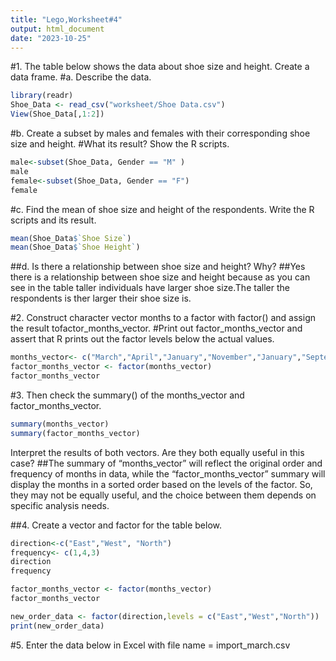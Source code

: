 ---
title: "Lego,Worksheet#4"
output: html_document
date: "2023-10-25"
---
#1. The table below shows the data about shoe size and height. Create a data frame.
#a. Describe the data.
```{r}
library(readr)
Shoe_Data <- read_csv("worksheet/Shoe Data.csv")
View(Shoe_Data[,1:2])
```
#b. Create a subset by males and females with their corresponding shoe size and height.
#What its result? Show the R scripts.
```{r}
male<-subset(Shoe_Data, Gender == "M" )
male
female<-subset(Shoe_Data, Gender == "F")
female

```
#c. Find the mean of shoe size and height of the respondents. Write the R scripts and its result.
```{r}
mean(Shoe_Data$`Shoe Size`)
mean(Shoe_Data$`Shoe Height`)
```
##d. Is there a relationship between shoe size and height? Why?
##Yes there is a relationship between shoe size and height because as you can see in the table taller individuals have larger shoe size.The taller the respondents is ther larger their shoe size is.

#2. Construct character vector months to a factor with factor() and assign the result tofactor_months_vector.
#Print out factor_months_vector and assert that R prints out the factor levels below the actual values.
```{r}
months_vector<- c("March","April","January","November","January","September","October","September","November","August","January","November","November","February","May","August","July","December","August","August","September","November","February","April")
factor_months_vector <- factor(months_vector)
factor_months_vector
```
#3. Then check the summary() of the months_vector and factor_months_vector.
```{r}
summary(months_vector)
summary(factor_months_vector)
```
Interpret the results of both vectors. Are they both equally useful in this case?
##The summary of "months_vector" will reflect the original order and frequency of months in data, while the "factor_months_vector" summary will display the months in a sorted order based on the levels of the factor. So, they may not be equally useful, and the choice between them depends on specific analysis needs.

##4. Create a vector and factor for the table below.
```{r}
direction<-c("East","West", "North")
frequency<- c(1,4,3)
direction
frequency
```
```{r}
factor_months_vector <- factor(months_vector)
factor_months_vector
```
```{r}
new_order_data <- factor(direction,levels = c("East","West","North"))
print(new_order_data)
```

#5. Enter the data below in Excel with file name = import_march.csv
